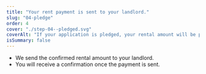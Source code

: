 ```yaml
---
title: "Your rent payment is sent to your landlord."
slug: "04-pledge"
order: 4
cover: "./step-04--pledged.svg"
coverAlt: "If your application is pledged, your rental amount will be paid to your landlord."
isSummary: false
---
```


* We send the confirmed rental amount to your landlord.
* You will receive a confirmation once the payment is sent.